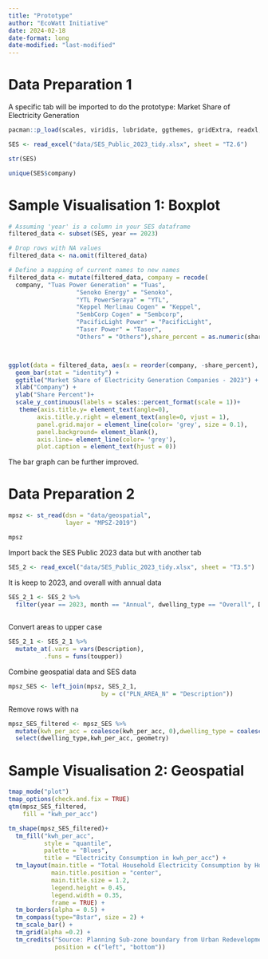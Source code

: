 ```yaml
---
title: "Prototype"
author: "EcoWatt Initiative"
date: 2024-02-18
date-format: long
date-modified: "last-modified"
---
```


# Data Preparation 1

A specific tab will be imported to do the prototype: Market Share of Electricity Generation

```r
pacman::p_load(scales, viridis, lubridate, ggthemes, gridExtra, readxl, knitr, data.table, CGPfunctions, ggHoriPlot, tidyverse,sf, tmap)
```

```r
SES <- read_excel("data/SES_Public_2023_tidy.xlsx", sheet = "T2.6")
```

```r
str(SES)
```

```r
unique(SES$company)
```

# Sample Visualisation 1: Boxplot

```r
# Assuming 'year' is a column in your SES dataframe
filtered_data <- subset(SES, year == 2023)

# Drop rows with NA values
filtered_data <- na.omit(filtered_data)

# Define a mapping of current names to new names
filtered_data <- mutate(filtered_data, company = recode(
  company, "Tuas Power Generation" = "Tuas",
                   "Senoko Energy" = "Senoko",
                   "YTL PowerSeraya" = "YTL",
                   "Keppel Merlimau Cogen" = "Keppel",
                   "SembCorp Cogen" = "Sembcorp",
                   "PacificLight Power" = "PacificLight",
                   "Taser Power" = "Taser",
                   "Others" = "Others"),share_percent = as.numeric(share_percent) )



ggplot(data = filtered_data, aes(x = reorder(company, -share_percent), y = share_percent))  +
  geom_bar(stat = "identity") +
  ggtitle("Market Share of Electricity Generation Companies - 2023") +
  xlab("Company") +
  ylab("Share Percent")+
  scale_y_continuous(labels = scales::percent_format(scale = 1))+
   theme(axis.title.y= element_text(angle=0), 
        axis.title.y.right = element_text(angle=0, vjust = 1),
        panel.grid.major = element_line(color= 'grey', size = 0.1),
        panel.background= element_blank(), 
        axis.line= element_line(color= 'grey'),
        plot.caption = element_text(hjust = 0))
```

The bar graph can be further improved.

# Data Preparation 2

```r
mpsz <- st_read(dsn = "data/geospatial", 
                layer = "MPSZ-2019")
```

```r
mpsz
```

Import back the SES Public 2023 data but with another tab

```r
SES_2 <- read_excel("data/SES_Public_2023_tidy.xlsx", sheet = "T3.5")
```

It is keep to 2023, and overall with annual data

```r
SES_2_1 <- SES_2 %>%
  filter(year == 2023, month == "Annual", dwelling_type == "Overall", Description != "Central Region", Description != "North Region", Description != "North East Region",Description != "Overall", Description != "West Region")
  
```

Convert areas to upper case

```r
SES_2_1 <- SES_2_1 %>%
  mutate_at(.vars = vars(Description), 
          .funs = funs(toupper))
```

Combine geospatial data and SES data

```r
mpsz_SES <- left_join(mpsz, SES_2_1,
                          by = c("PLN_AREA_N" = "Description"))
```

Remove rows with na

```r
mpsz_SES_filtered <- mpsz_SES %>%
  mutate(kwh_per_acc = coalesce(kwh_per_acc, 0),dwelling_type = coalesce(dwelling_type, "NA"))%>%
  select(dwelling_type,kwh_per_acc, geometry) 
```

# Sample Visualisation 2: Geospatial

```r
tmap_mode("plot")
tmap_options(check.and.fix = TRUE)
qtm(mpsz_SES_filtered, 
    fill = "kwh_per_acc")


```

```r
tm_shape(mpsz_SES_filtered)+
  tm_fill("kwh_per_acc", 
          style = "quantile", 
          palette = "Blues",
          title = "Electricity Consumption in kwh_per_acc") +
  tm_layout(main.title = "Total Household Electricity Consumption by Household in 2023",
            main.title.position = "center",
            main.title.size = 1.2,
            legend.height = 0.45, 
            legend.width = 0.35,
            frame = TRUE) +
  tm_borders(alpha = 0.5) +
  tm_compass(type="8star", size = 2) +
  tm_scale_bar() +
  tm_grid(alpha =0.2) +
  tm_credits("Source: Planning Sub-zone boundary from Urban Redevelopment Authorithy (URA)\n and electricity data from Energy Marketing Authority (EMA)", 
             position = c("left", "bottom"))
```
